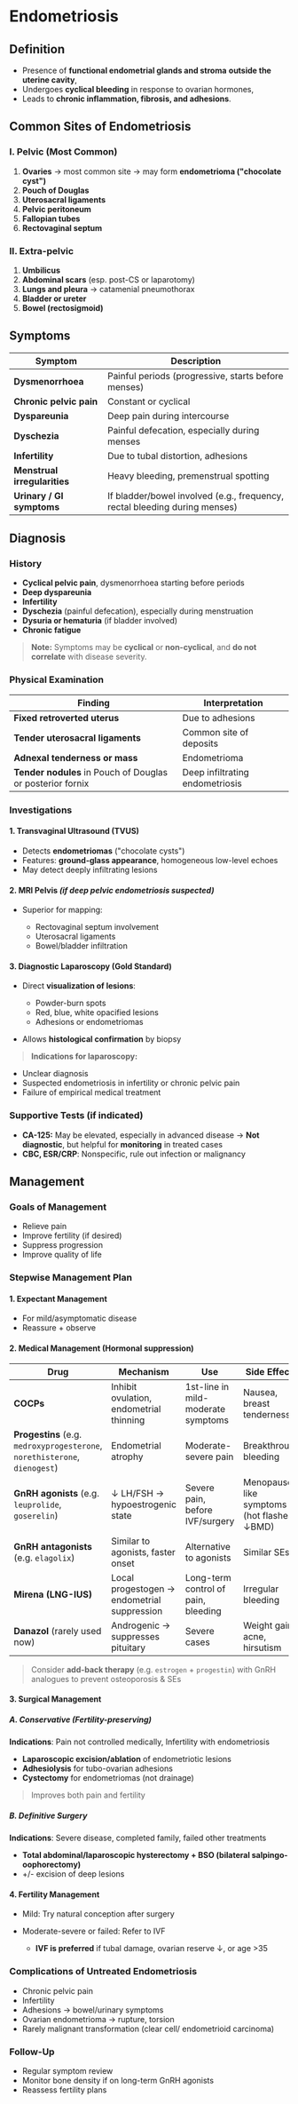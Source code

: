 # Endometriosis

## Definition

- Presence of **functional endometrial glands and stroma** **outside the uterine cavity**,
- Undergoes **cyclical bleeding** in response to ovarian hormones,
- Leads to **chronic inflammation, fibrosis, and adhesions**.

## Common Sites of Endometriosis

### I. Pelvic (Most Common)

1. **Ovaries** → most common site → may form **endometrioma ("chocolate cyst")**
2. **Pouch of Douglas**
3. **Uterosacral ligaments**
4. **Pelvic peritoneum**
5. **Fallopian tubes**
6. **Rectovaginal septum**

### II. Extra-pelvic

1. **Umbilicus**
2. **Abdominal scars** (esp. post-CS or laparotomy)
3. **Lungs and pleura** → catamenial pneumothorax
4. **Bladder or ureter**
5. **Bowel (rectosigmoid)**

## Symptoms

| Symptom                      | Description                                                                |
| ---------------------------- | -------------------------------------------------------------------------- |
| **Dysmenorrhoea**            | Painful periods (progressive, starts before menses)                        |
| **Chronic pelvic pain**      | Constant or cyclical                                                       |
| **Dyspareunia**              | Deep pain during intercourse                                               |
| **Dyschezia**                | Painful defecation, especially during menses                               |
| **Infertility**              | Due to tubal distortion, adhesions                                         |
| **Menstrual irregularities** | Heavy bleeding, premenstrual spotting                                      |
| **Urinary / GI symptoms**    | If bladder/bowel involved (e.g., frequency, rectal bleeding during menses) |

## Diagnosis

### History

- **Cyclical pelvic pain**, dysmenorrhoea starting before periods
- **Deep dyspareunia**
- **Infertility**
- **Dyschezia** (painful defecation), especially during menstruation
- **Dysuria or hematuria** (if bladder involved)
- **Chronic fatigue**

> **Note:** Symptoms may be **cyclical** or **non-cyclical**, and **do not correlate** with disease severity.

### Physical Examination

| Finding                                                    | Interpretation                  |
| ---------------------------------------------------------- | ------------------------------- |
| **Fixed retroverted uterus**                               | Due to adhesions                |
| **Tender uterosacral ligaments**                           | Common site of deposits         |
| **Adnexal tenderness or mass**                             | Endometrioma                    |
| **Tender nodules** in Pouch of Douglas or posterior fornix | Deep infiltrating endometriosis |

### Investigations

#### 1. Transvaginal Ultrasound (TVUS)

- Detects **endometriomas** ("chocolate cysts")
- Features: **ground-glass appearance**, homogeneous low-level echoes
- May detect deeply infiltrating lesions

#### 2. MRI Pelvis _(if deep pelvic endometriosis suspected)_

- Superior for mapping:

  - Rectovaginal septum involvement
  - Uterosacral ligaments
  - Bowel/bladder infiltration

#### 3. Diagnostic Laparoscopy (Gold Standard)

- Direct **visualization of lesions**:

  - Powder-burn spots
  - Red, blue, white opacified lesions
  - Adhesions or endometriomas

- Allows **histological confirmation** by biopsy

> **Indications for laparoscopy:**

- Unclear diagnosis
- Suspected endometriosis in infertility or chronic pelvic pain
- Failure of empirical medical treatment

### Supportive Tests (if indicated)

- **CA-125:** May be elevated, especially in advanced disease
  → **Not diagnostic**, but helpful for **monitoring** in treated cases
- **CBC, ESR/CRP**: Nonspecific, rule out infection or malignancy

## Management

### Goals of Management

- Relieve pain
- Improve fertility (if desired)
- Suppress progression
- Improve quality of life

### Stepwise Management Plan

#### 1. Expectant Management

- For mild/asymptomatic disease
- Reassure + observe

#### 2. Medical Management (Hormonal suppression)

| Drug                                                                       | Mechanism                                   | Use                                 | Side Effects                                |
| -------------------------------------------------------------------------- | ------------------------------------------- | ----------------------------------- | ------------------------------------------- |
| **COCPs**                                                                  | Inhibit ovulation, endometrial thinning     | 1st-line in mild-moderate symptoms  | Nausea, breast tenderness                   |
| **Progestins** (e.g. `medroxyprogesterone`, `norethisterone`, `dienogest`) | Endometrial atrophy                         | Moderate-severe pain                | Breakthrough bleeding                       |
| **GnRH agonists** (e.g. `leuprolide`, `goserelin`)                         | ↓ LH/FSH → hypoestrogenic state             | Severe pain, before IVF/surgery     | Menopause-like symptoms (hot flashes, ↓BMD) |
| **GnRH antagonists** (e.g. `elagolix`)                                     | Similar to agonists, faster onset           | Alternative to agonists             | Similar SEs                                 |
| **Mirena (LNG-IUS)**                                                       | Local progestogen → endometrial suppression | Long-term control of pain, bleeding | Irregular bleeding                          |
| **Danazol** (rarely used now)                                              | Androgenic → suppresses pituitary           | Severe cases                        | Weight gain, acne, hirsutism                |

> Consider **add-back therapy** (e.g. `estrogen` + `progestin`) with GnRH analogues to prevent osteoporosis & SEs

#### 3. Surgical Management

##### A. Conservative (Fertility-preserving)

**Indications**: Pain not controlled medically, Infertility with endometriosis

- **Laparoscopic excision/ablation** of endometriotic lesions
- **Adhesiolysis** for tubo-ovarian adhesions
- **Cystectomy** for endometriomas (not drainage)

> Improves both pain and fertility

##### B. Definitive Surgery

**Indications**: Severe disease, completed family, failed other treatments

- **Total abdominal/laparoscopic hysterectomy + BSO (bilateral salpingo-oophorectomy)**
- +/- excision of deep lesions

#### 4. Fertility Management

- Mild: Try natural conception after surgery
- Moderate-severe or failed: Refer to IVF

  - **IVF is preferred** if tubal damage, ovarian reserve ↓, or age >35

### Complications of Untreated Endometriosis

- Chronic pelvic pain
- Infertility
- Adhesions → bowel/urinary symptoms
- Ovarian endometrioma → rupture, torsion
- Rarely malignant transformation (clear cell/ endometrioid carcinoma)

### Follow-Up

- Regular symptom review
- Monitor bone density if on long-term GnRH agonists
- Reassess fertility plans
